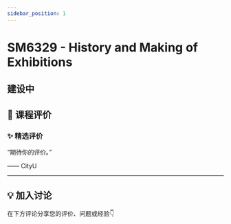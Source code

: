 ```yaml
---
sidebar_position: 1
---
```



# SM6329 - History and Making of Exhibitions

## 建设中

## **💬 课程评价**

### ✨ **精选评价**
<div className={commentStyles.commentBox}>
    <p className={commentStyles.commentText}>
        “期待你的评价。”
    </p>
    <p className={commentStyles.commentAuthor}>—— CityU</p>
</div>

---

## **💡 加入讨论**

在下方评论分享您的评价、问题或经验👇
<Utterances />
